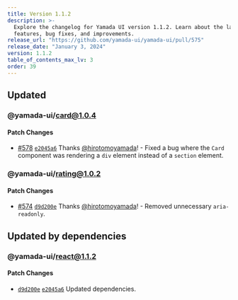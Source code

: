 ```yaml
---
title: Version 1.1.2
description: >-
  Explore the changelog for Yamada UI version 1.1.2. Learn about the latest
  features, bug fixes, and improvements.
release_url: "https://github.com/yamada-ui/yamada-ui/pull/575"
release_date: "January 3, 2024"
version: 1.1.2
table_of_contents_max_lv: 3
order: 39
---
```


## Updated

### @yamada-ui/card@1.0.4

#### Patch Changes

- [#578](https://github.com/hirotomoyamada/yamada-ui/pull/578) [`e2045a6`](https://github.com/hirotomoyamada/yamada-ui/commit/e2045a6c1b684625495c415668406a6fa96fd005) Thanks [@hirotomoyamada](https://github.com/hirotomoyamada)! - Fixed a bug where the `Card` component was rendering a `div` element instead of a `section` element.

### @yamada-ui/rating@1.0.2

#### Patch Changes

- [#574](https://github.com/hirotomoyamada/yamada-ui/pull/574) [`d9d200e`](https://github.com/hirotomoyamada/yamada-ui/commit/d9d200e3b40241da7f803f4d75b2a45858a71dd0) Thanks [@hirotomoyamada](https://github.com/hirotomoyamada)! - Removed unnecessary `aria-readonly`.

## Updated by dependencies

### @yamada-ui/react@1.1.2

#### Patch Changes

- [`d9d200e`](https://github.com/hirotomoyamada/yamada-ui/commit/d9d200e3b40241da7f803f4d75b2a45858a71dd0) [`e2045a6`](https://github.com/hirotomoyamada/yamada-ui/commit/e2045a6c1b684625495c415668406a6fa96fd005) Updated dependencies.
